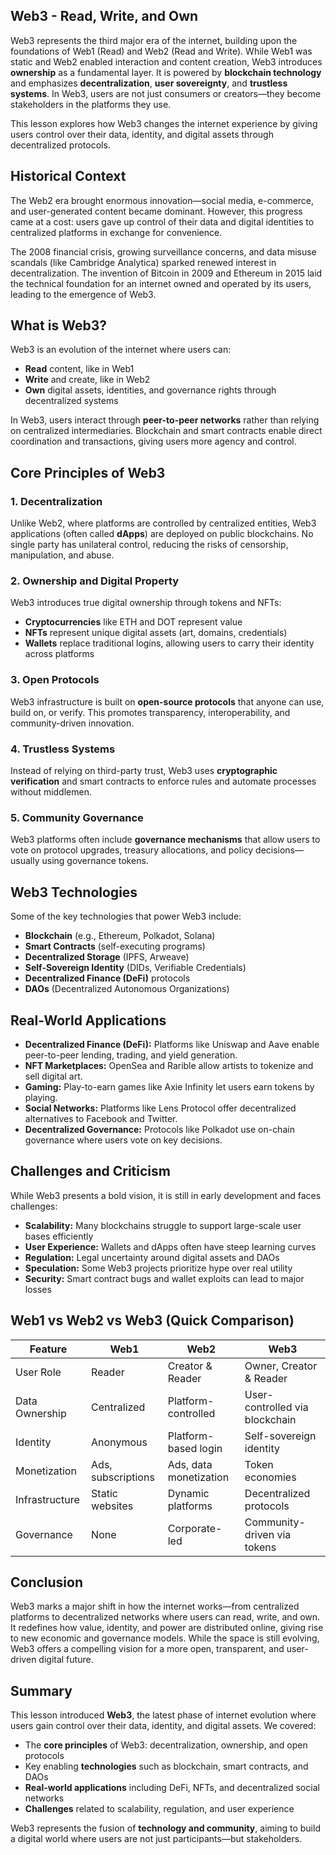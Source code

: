## Web3 - Read, Write, and Own

<ResponsiveIframe
  src="https://drive.google.com/file/d/17k1rZQAo7GX0WwBD6Gotj8YUN-C4j2zH/preview"
  title="Web3: Read, Write and Own"
/>

Web3 represents the third major era of the internet, building upon the foundations of Web1 (Read) and Web2 (Read and Write). While Web1 was static and Web2 enabled interaction and content creation, Web3 introduces **ownership** as a fundamental layer. It is powered by **blockchain technology** and emphasizes **decentralization**, **user sovereignty**, and **trustless systems**. In Web3, users are not just consumers or creators—they become stakeholders in the platforms they use.

This lesson explores how Web3 changes the internet experience by giving users control over their data, identity, and digital assets through decentralized protocols.

## Historical Context

The Web2 era brought enormous innovation—social media, e-commerce, and user-generated content became dominant. However, this progress came at a cost: users gave up control of their data and digital identities to centralized platforms in exchange for convenience.

The 2008 financial crisis, growing surveillance concerns, and data misuse scandals (like Cambridge Analytica) sparked renewed interest in decentralization. The invention of Bitcoin in 2009 and Ethereum in 2015 laid the technical foundation for an internet owned and operated by its users, leading to the emergence of Web3.

## What is Web3?

Web3 is an evolution of the internet where users can:

- **Read** content, like in Web1
- **Write** and create, like in Web2
- **Own** digital assets, identities, and governance rights through decentralized systems

In Web3, users interact through **peer-to-peer networks** rather than relying on centralized intermediaries. Blockchain and smart contracts enable direct coordination and transactions, giving users more agency and control.

## Core Principles of Web3

### 1. Decentralization

Unlike Web2, where platforms are controlled by centralized entities, Web3 applications (often called **dApps**) are deployed on public blockchains. No single party has unilateral control, reducing the risks of censorship, manipulation, and abuse.

### 2. Ownership and Digital Property

Web3 introduces true digital ownership through tokens and NFTs:

- **Cryptocurrencies** like ETH and DOT represent value
- **NFTs** represent unique digital assets (art, domains, credentials)
- **Wallets** replace traditional logins, allowing users to carry their identity across platforms

### 3. Open Protocols

Web3 infrastructure is built on **open-source protocols** that anyone can use, build on, or verify. This promotes transparency, interoperability, and community-driven innovation.

### 4. Trustless Systems

Instead of relying on third-party trust, Web3 uses **cryptographic verification** and smart contracts to enforce rules and automate processes without middlemen.

### 5. Community Governance

Web3 platforms often include **governance mechanisms** that allow users to vote on protocol upgrades, treasury allocations, and policy decisions—usually using governance tokens.

## Web3 Technologies

Some of the key technologies that power Web3 include:

- **Blockchain** (e.g., Ethereum, Polkadot, Solana)
- **Smart Contracts** (self-executing programs)
- **Decentralized Storage** (IPFS, Arweave)
- **Self-Sovereign Identity** (DIDs, Verifiable Credentials)
- **Decentralized Finance (DeFi)** protocols
- **DAOs** (Decentralized Autonomous Organizations)

## Real-World Applications

- **Decentralized Finance (DeFi):** Platforms like Uniswap and Aave enable peer-to-peer lending, trading, and yield generation.
- **NFT Marketplaces:** OpenSea and Rarible allow artists to tokenize and sell digital art.
- **Gaming:** Play-to-earn games like Axie Infinity let users earn tokens by playing.
- **Social Networks:** Platforms like Lens Protocol offer decentralized alternatives to Facebook and Twitter.
- **Decentralized Governance:** Protocols like Polkadot use on-chain governance where users vote on key decisions.

## Challenges and Criticism

While Web3 presents a bold vision, it is still in early development and faces challenges:

- **Scalability:** Many blockchains struggle to support large-scale user bases efficiently
- **User Experience:** Wallets and dApps often have steep learning curves
- **Regulation:** Legal uncertainty around digital assets and DAOs
- **Speculation:** Some Web3 projects prioritize hype over real utility
- **Security:** Smart contract bugs and wallet exploits can lead to major losses

## Web1 vs Web2 vs Web3 (Quick Comparison)

| Feature        | Web1               | Web2                   | Web3                           |
| -------------- | ------------------ | ---------------------- | ------------------------------ |
| User Role      | Reader             | Creator & Reader       | Owner, Creator & Reader        |
| Data Ownership | Centralized        | Platform-controlled    | User-controlled via blockchain |
| Identity       | Anonymous          | Platform-based login   | Self-sovereign identity        |
| Monetization   | Ads, subscriptions | Ads, data monetization | Token economies                |
| Infrastructure | Static websites    | Dynamic platforms      | Decentralized protocols        |
| Governance     | None               | Corporate-led          | Community-driven via tokens    |

## Conclusion

Web3 marks a major shift in how the internet works—from centralized platforms to decentralized networks where users can read, write, and own. It redefines how value, identity, and power are distributed online, giving rise to new economic and governance models. While the space is still evolving, Web3 offers a compelling vision for a more open, transparent, and user-driven digital future.

## Summary

This lesson introduced **Web3**, the latest phase of internet evolution where users gain control over their data, identity, and digital assets. We covered:

- The **core principles** of Web3: decentralization, ownership, and open protocols
- Key enabling **technologies** such as blockchain, smart contracts, and DAOs
- **Real-world applications** including DeFi, NFTs, and decentralized social networks
- **Challenges** related to scalability, regulation, and user experience

Web3 represents the fusion of **technology and community**, aiming to build a digital world where users are not just participants—but stakeholders.
